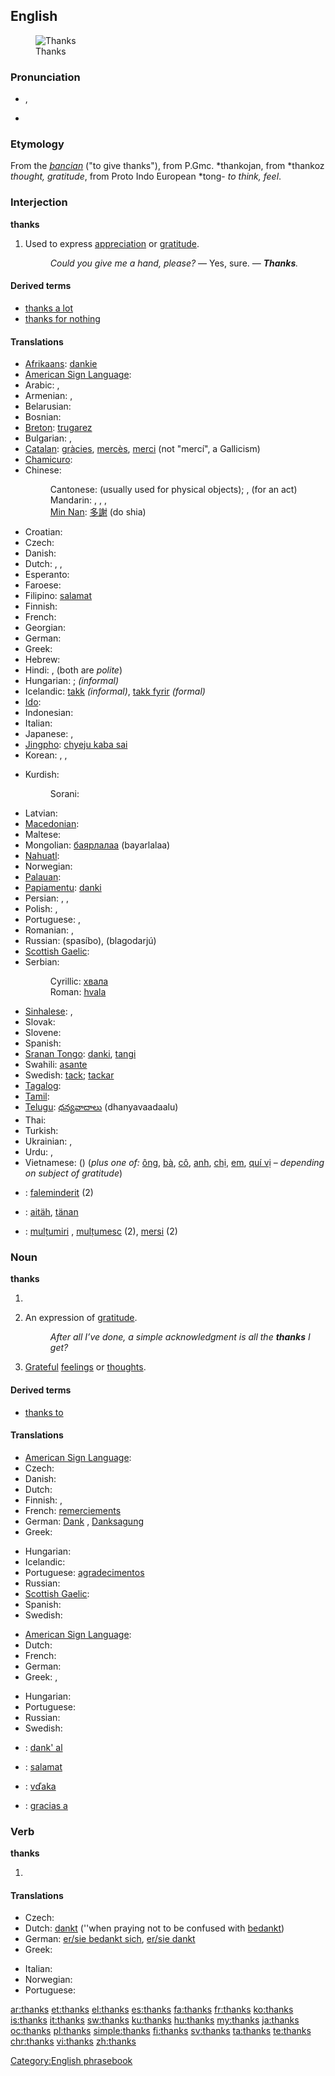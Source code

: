 ==English==
[[File:GuadalupeNOLA15Oct07Thanks.jpg|right|thumb|Thanks]]

===Pronunciation===
* {{IPA|/θæŋks/}}, {{SAMPA|/T{Nks/}}
* {{audio|en-us-thanks.ogg|Audio (US)}}

===Etymology===
From the {{etyl|ang}} ''[[þancian]]'' ("to give thanks"), from P.Gmc. *thankojan, from *thankoz ''thought, gratitude'', from Proto Indo European *tong- ''to think, feel''.

===Interjection===
'''thanks'''

# Used to express [[appreciation]] or [[gratitude]].
#: ''Could you give me a hand, please?'' — Yes, sure. — '''''Thanks'''.''

====Derived terms====
* [[thanks a lot]]
* [[thanks for nothing]]

====Translations====
{{trans-top|used to express appreciation or gratitude}}
* [[Afrikaans]]: [[dankie]]
* [[American Sign Language]]: {{tø|ase|OpenB@Chin-PalmBack OpenB@FromChin-PalmUp}}
* Arabic: {{t-|ar|شكرا|alt=شكرًا|tr=šúkran}},  {{t|ar|ميرسي|tr=mersii}}
* Armenian: {{t-|hy|շնորհակալություն|tr=šnorhakalut’yun}}, {{t-|hy|մերսի|tr=mersi}}
* Belarusian: {{t|be|дзякую|tr=dzjákuju|xs=Belarusian}}
* Bosnian: {{t-|bs|hvala}}
* [[Breton]]: [[trugarez]]
* Bulgarian: {{t+|bg|благодаря|tr=blagodarjá}},  {{t|bg|мерси|tr=mersí}}
* [[Catalan]]: [[gràcies]], [[mercès]], [[merci]] (not "mercí", a Gallicism)
* [[Chamicuro]]: {{tø|ccc|osolopaki}}
* Chinese:
*: Cantonese: {{tø|yue|多謝|tr=do1 ze6}} (usually used for physical objects); {{tø|yue|唔該|tr=m4 goi1}}, (for an act)
*: Mandarin: {{t-|cmn|謝謝|sc=Hani}},  {{t-|cmn|谢谢|tr=xièxie|sc=Hani}},  {{t-|cmn|多謝|sc=Hani}},  {{t-|cmn|多谢|tr=duōxiè|sc=Hani}}
*: [[Min Nan]]: [[多謝]] (do shia)
* Croatian: {{t-|hr|hvala}}
* Czech: {{t+|cs|díky}}
* Danish: {{t+|da|tak}}
* Dutch: {{t+|nl|bedankt}}, {{t-|nl|dank je}}, {{t+|nl|dank u}}
* Esperanto: {{t-|eo|dankon|xs=Esperanto}}
* Faroese: {{t-|fo|takk|xs=Faroese}}
* Filipino: [[salamat]]
* Finnish: {{t+|fi|kiitos}}
* French: {{t+|fr|merci}}
* Georgian: {{t-|ka|მადლობთ|tr=madlobt‘|sc=Geor|xs=Georgian}}
* German: {{t+|de|danke}}
* Greek: {{t+|el|ευχαριστώ|tr=efcharistó}}
* Hebrew: {{t+|he|תודה|alt=תּוֹדָה|tr=tóda}}
* Hindi: {{t+|hi|धन्यवाद|tr=dhanyavād|xs=Hindi}},  {{t+|hi|शुक्रिया|tr=shukriyā|xs=Hindi}} (both are ''polite'')<!--ref Oxf H-E Dict, but there is no informal term for thank you in Hindi...both are formal, more so than the English Thank you.-->
* Hungarian: {{t+|hu|köszönöm}}; {{t|hu|köszi}} ''(informal)''
* Icelandic: [[takk]] ''(informal)'', [[takk fyrir]] ''(formal)''
* [[Ido]]: {{t+|io|danko|xs=Ido}}
* Indonesian: {{t+|id|terima kasih|xs=Indonesian}}
* Italian: {{t+|it|grazie}}
* Japanese: {{t+|ja|ありがとう|tr=arigatō}},  {{t-|ja|どうも|tr=dōmo}}
* [[Jingpho]]: [[chyeju kaba sai]]
* Korean: {{t|ko|고마워|tr=gomawo|sc=Hang}},  {{t-|ko|감사합니다|tr=gamsa hamnida|sc=Hang}},  {{t|ko|감사해요|tr=gamsa heyo|sc=Hang}}
{{trans-mid}}
* Kurdish:
*: Sorani: {{t|ku|سوپاس|tr=sopas|sc=ku-Arab}}
* Latvian: {{t+|lv|paldies|xs=Latvian}}
* [[Macedonian]]: {{t|mk|фала|tr=fála}}
* Maltese: {{t-|mt|grazzi|xs=Maltese}}
* Mongolian: [[баярлалаа]] (bayarlalaa)
* [[Nahuatl]]: {{t-|nah|tlazohcāmati|xs=Nahuatl}}
* Norwegian: {{t+|no|takk}}
* [[Palauan]]: {{tø|pau|sulang|xs=Palauan}}
* [[Papiamentu]]: [[danki]]
* Persian: {{t+|fa|ممنون|tr=mamnun|xs=Persian}}, {{t-|fa|سپاس|tr=sepâs|xs=Persian}}, {{t-|fa|مرسی|tr=mersi|xs=Persian}}
* Polish: {{t+|pl|dziękuję}},  {{t+|pl|dzięki}}
* Portuguese: {{t+|pt|obrigado|m}}, {{t-|pt|obrigada|f}}
* Romanian: {{t+|ro|mulţumesc}},  {{t+|ro|mersi}}
* Russian: {{t+|ru|спасибо}} (spasíbo), {{t|ru|благодарю}} (blagodarjú)
* [[Scottish Gaelic]]: {{t-|gd|taing|xs=Scottish Gaelic}}
* Serbian:
*: Cyrillic: [[хвала#Serbian|хвала]]
*: Roman: [[hvala#Serbian|hvala]]
* [[Sinhalese]]: {{t|si|ඉස්තුති|tr=istuti|sc=Sinh|xs=Sinhalese}}, {{t|si|ස්තුති|tr=stuti|sc=Sinh|xs=Sinhalese}}
* Slovak: {{t-|sk|vďaka}}
* Slovene: {{t+|sl|hvala}}
* Spanish: {{t+|es|gracias}}
* [[Sranan Tongo]]: [[danki]], [[tangi]]
* Swahili: [[asante]]
* Swedish: [[tack]]; [[tackar]]
* [[Tagalog]]: {{t-|tl|salamat|xs=Tagalog}}
* [[Tamil]]: {{t|ta|நன்றி|tr=naṉṟi|xs=Tamil}}
* [[Telugu]]: [[ధన్యవాదాలు]] (dhanyavaadaalu)
* Thai: {{t-|th|ขอบคุณ|tr=kòp-kuun}}
* Turkish: {{t-|tr|teşekkürler}}
* Ukrainian: {{t|uk|дякую|tr=djákuju|xs=Ukrainian}},  {{t|uk|спасибi|tr=spasýbi|xs=Ukrainian}}
* Urdu: {{t-|ur|دھنیہ واد|tr=dhanya-vād|xs=Urdu}},  {{t-|ur|شکریہ|tr=šukriyā|xs=Urdu}}
* Vietnamese: {{t+|vi|cám ơn|xs=Vietnamese}} ({{t-|vi|感恩|sc=Hani|xs=Vietnamese}}) (''plus one of:'' [[ông]], [[bà#Vietnamese|bà]], [[cô#Vietnamese|cô]], [[anh#Vietnamese|anh]], [[chị]], [[em#Vietnamese|em]], [[quí vị]] &ndash; ''depending on subject of gratitude'')
{{trans-bottom}}

{{checktrans-top}}
* {{ttbc|Albanian}}: [[faleminderit]] (2)
* {{ttbc|Estonian}}: [[aitäh]], [[tänan]]
* {{ttbc|Romanian}}: [[mulțumiri]] {{f|p}}, [[mulțumesc]] {{n}} (2), [[mersi]] {{n}} (2)
{{checktrans-bottom}}

===Noun===
'''thanks'''

# {{obsolete}} {{plural of|[[thank]]}}
# {{plurale tantum}} An expression of [[gratitude]].
#: ''After all I’ve done, a simple acknowledgment is all the '''thanks''' I get?''
# [[grateful|Grateful]] [[feelings]] or [[thought]]s.

====Derived terms====
* [[thanks to]]

====Translations====
{{trans-top|expression of gratitude}}
* [[American Sign Language]]: {{tø|ase|OpenB@Chin-PalmBack OpenB@FromChin-PalmUp}}
* Czech: {{t+|cs|díky|m|p}}
* Danish: {{t+|da|tak|c}}
* Dutch: {{t|nl|bedankt}}
* Finnish: {{t+|fi|kiitos}}, {{t-|fi|kiitokset}}
* French: [[remerciement]]s {{m|p}}
* German: [[Dank]] {{m}}, [[Danksagung]] {{f}}
* Greek: {{t+|el|ευχαριστώ|n|tr=efcharistó}}
{{trans-mid}}
* Hungarian: {{t|hu|köszönet}}
* Icelandic: {{t+|is|takk|n}}
* Portuguese: [[agradecimento]]s {{m|p}}
* Russian: {{t|ru|благодарность|tr=blagodárnost’|f}}
* [[Scottish Gaelic]]: {{t-|gd|taing|f|xs=Scottish Gaelic}}
* Spanish: {{t+|es|gracias|f|p}}
* Swedish: {{t+|sv|tack|n}}
{{trans-bottom}}

{{trans-top|grateful feelings}}
* [[American Sign Language]]: {{tø|ase|OpenB@Chin-PalmBack OpenB@FromChin-PalmUp}}
* Dutch: {{t+|nl|dank|m}}
* French: {{t+|fr|remerciement|m}}
* German: {{t+|de|Dank|m}}
* Greek: {{t+|el|ευχαριστία|f|tr=efcharistía}}, {{t+|el|ευγνωμοσύνη|f|tr=evgnomosýni}}
{{trans-mid}}
* Hungarian: {{t+|hu|hála}}
* Portuguese: {{t+|pt|gratidão|f}}
* Russian: {{t|ru|благодарность|tr=blagodárnost’|f}}
* Swedish: {{t+|sv|tack|n}}
{{trans-bottom}}

{{checktrans-top}}
* {{ttbc|Esperanto}}: [[dank' al]]
* {{ttbc|Filipino}}: [[salamat]]
* {{ttbc|Slovak}}: [[vďaka]]
* {{ttbc|Spanish}}: [[gracias a]]
{{checktrans-bottom}}

===Verb===
'''thanks'''

# {{third-person singular of|[[thank]]}}

====Translations====
{{trans-top|third-person singular simple present form of thank}}
* Czech: {{t-|cs|děkuje}}
* Dutch: [[dankt]] (''when praying not to be confused with [[bedankt]])
* German: [[sich bedanken|er/sie bedankt sich]], [[danken|er/sie dankt]]
* Greek: {{t|el|ευχαριστεί|tr=efcharisteí}}
{{trans-mid}}
* Italian: {{t+|it|ringraziare|alt=egli/ella ringrazia}}
* Norwegian: {{t+|no|takk|n}}
* Portuguese: {{t+|pt|agradecer|alt=agradece}}
{{trans-bottom}}

[[Category:English phrasebook]]

[[ar:thanks]]
[[et:thanks]]
[[el:thanks]]
[[es:thanks]]
[[fa:thanks]]
[[fr:thanks]]
[[ko:thanks]]
[[is:thanks]]
[[it:thanks]]
[[sw:thanks]]
[[ku:thanks]]
[[hu:thanks]]
[[my:thanks]]
[[ja:thanks]]
[[oc:thanks]]
[[pl:thanks]]
[[simple:thanks]]
[[fi:thanks]]
[[sv:thanks]]
[[ta:thanks]]
[[te:thanks]]
[[chr:thanks]]
[[vi:thanks]]
[[zh:thanks]]